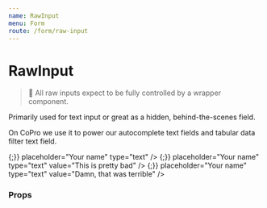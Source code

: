 ```yaml
---
name: RawInput
menu: Form
route: /form/raw-input
---
```



# RawInput

> 📣 All raw inputs expect to be fully controlled by a wrapper component.

Primarily used for text input or great as a hidden, behind-the-scenes field.

On CoPro we use it to power our autocomplete text fields and tabular data filter text field.

<Playground>
  <Box align="stretch" maxWidth="500px">
    <Label field="foo" title="Text Input" supportingText="width auto">
      <RawInput
        maxLength={100}
        name="foo"
        onChange={() => {;}}
        placeholder="Your name"
        type="text"
      />
    </Label>
    <Label field="bar" title="Text Input" supportingText="with validation error">
      <RawInput
        hasError
        intrinsicWidth="100%"
        name="bar"
        onChange={() => {;}}
        placeholder="Your name"
        type="text"
        value="This is pretty bad"
      />
    </Label>
    <Label field="baz" title="Text Input" supportingText="with critical error">
      <RawInput
        errorSeverity="critical"
        hasError
        intrinsicWidth="100%"
        name="baz"
        onChange={() => {;}}
        placeholder="Your name"
        type="text"
        value="Damn, that was terrible"
      />
    </Label>
  </Box>
</Playground>

### Props

<Props of={RawInput} />
